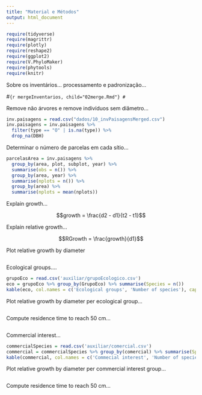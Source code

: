 ```yaml
---
title: "Material e Métodos"
output: html_document
---
```


```r
require(tidyverse)
require(magrittr)
require(plotly)
require(reshape2)
require(ggplot2)
require(V.PhyloMaker)
require(phytools)
require(knitr)
```
Sobre os inventários... processamento e padronização...

#```{r mergeInventarios, child="02merge.Rmd"}
#```

Remove não árvores e remove indivíduos sem diâmetro...

```r
inv.paisagens = read.csv("dados/10_invPaisagensMerged.csv")
inv.paisagens = inv.paisagens %>%
  filter(type == "O" | is.na(type)) %>%
  drop_na(DBH)
```

Determinar o número de parcelas em cada sítio...

```r
parcelasArea = inv.paisagens %>%
  group_by(area, plot, subplot, year) %>%
  summarise(obs = n()) %>%
  group_by(area, year) %>%
  summarise(nplots = n()) %>%
  group_by(area) %>%
  summarise(nplots = mean(nplots))
```
Explain growth...

$$growth = \frac{d2 - d1}{t2 - t1}$$

Explain relative growth...

$$RGrowth = \frac{growth}{d1}$$

Plot relative growth by diameter

```r

```


Ecological groups....

```r
grupoEco = read.csv('auxiliar/grupoEcologico.csv')
eco = grupoEco %>% group_by(GrupoEco) %>% summarise(Species = n())
kable(eco, col.names = c('Ecological groups', 'Number of species'), caption = 'Number of species associated to each ecological group.')
```

Plot relative growth by diameter per ecological group...

```r

```

Compute residence time to reach 50 cm...

```r

```


Commercial interest...

```r
commercialSpecies = read.csv('auxiliar/comercial.csv')
commercial = commercialSpecies %>% group_by(comercial) %>% summarise(Species = n())
kable(commercial, col.names = c('Commecial interest', 'Number of species'), caption = 'Number of species associated to commercial intesrest.')
```

Plot relative growth by diameter per commercial interest group...

```r

```


Compute residence time to reach 50 cm...

```r

```



